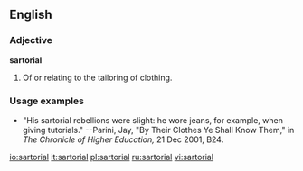 ==English==

===Adjective===
'''sartorial'''
# Of or relating to the tailoring of clothing.  

===Usage examples===
*"His sartorial rebellions were slight: he wore jeans, for example, when giving tutorials."  --Parini, Jay, "By Their Clothes Ye Shall Know Them," in ''The Chronicle of Higher Education,'' 21 Dec 2001, B24.

[[io:sartorial]]
[[it:sartorial]]
[[pl:sartorial]]
[[ru:sartorial]]
[[vi:sartorial]]